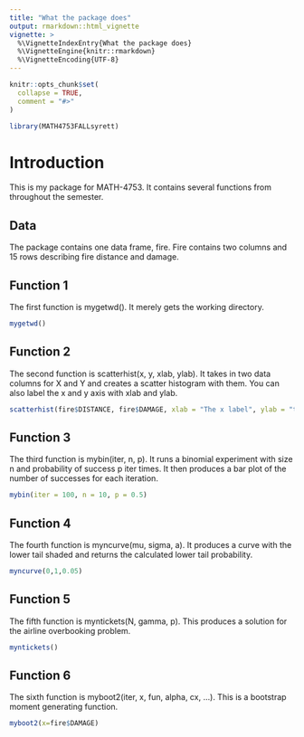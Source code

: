 ```yaml
---
title: "What the package does"
output: rmarkdown::html_vignette
vignette: >
  %\VignetteIndexEntry{What the package does}
  %\VignetteEngine{knitr::rmarkdown}
  %\VignetteEncoding{UTF-8}
---
```


```r
knitr::opts_chunk$set(
  collapse = TRUE,
  comment = "#>"
)
```

```r
library(MATH4753FALLsyrett)
```

# Introduction

This is my package for MATH-4753. It contains several functions from throughout the semester.

## Data

The package contains one data frame, fire. Fire contains two columns and 15 rows describing fire distance and damage.

## Function 1

The first function is mygetwd(). It merely gets the working directory. 
```r
mygetwd()
```

## Function 2

The second function is scatterhist(x, y, xlab, ylab). It takes in two data columns for X and Y and creates a scatter histogram with them. You can also label the x and y axis with xlab and ylab.
```r
scatterhist(fire$DISTANCE, fire$DAMAGE, xlab = "The x label", ylab = "the Y label")
```

## Function 3

The third function is mybin(iter, n, p). It runs a binomial experiment with size n and probability of success p iter times. It then produces a bar plot of the number of successes for each iteration. 
```r
mybin(iter = 100, n = 10, p = 0.5)
```

## Function 4

The fourth function is myncurve(mu, sigma, a). It produces a curve with the lower tail shaded and returns the calculated lower tail probability. 
```r
myncurve(0,1,0.05)
```

## Function 5

The fifth function is myntickets(N, gamma, p). This produces a solution for the airline overbooking problem.
```r
myntickets()
```

## Function 6

The sixth function is myboot2(iter, x, fun, alpha, cx, ...). This is a bootstrap moment generating function.
```r
myboot2(x=fire$DAMAGE)
```




